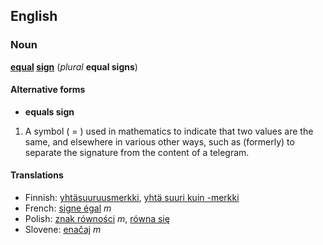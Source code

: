==English==
===Noun===
'''[[equal]] [[sign]]''' (''plural'' '''equal signs''')

====Alternative forms====
*'''equals sign'''

#{{mathematics}} A symbol ( = ) used in mathematics to indicate that two values are the same, and elsewhere in various other ways, such as (formerly) to separate the signature from the content of a telegram.
<!--NOTE: "equal sign" is not a computing term.  In computing, = represents either the assignment operator or the equality operator, depending on the language.  It is never properly called "the equal(s) sign".
Note also that other USES of this symbol do not provide other SENSES of the term, as the symbol remains the same one.-->

====Translations====
*Finnish: [[yhtäsuuruusmerkki]], [[yhtä suuri kuin -merkki]]
*French: [[signe égal]] ''m''
*Polish: [[znak równości]] ''m'', [[równa się]]
*Slovene: [[enačaj]] ''m''